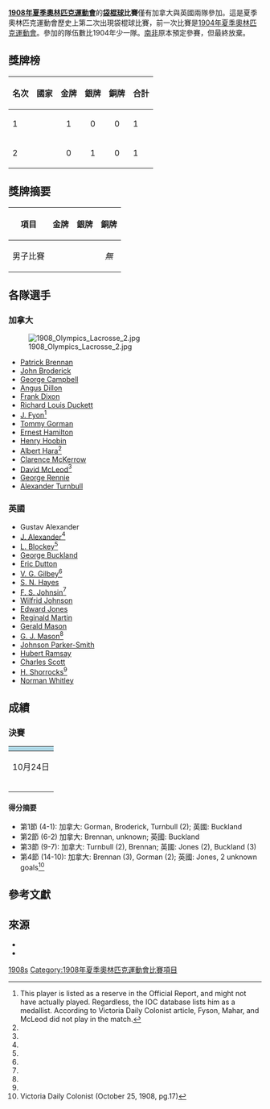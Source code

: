 {{Infobox Olympic event
|event = Men's lacrosse
|games = 1908 Summer
|image = [[File:1908_Olympics_Lacrosse_1.jpg|200px]]
|caption = 派崔克·布里南處理一個地面球
|venue = [[白城體育場|白城體育場]]
|date = 10月24日
|competitors = 24
|nations = 2
|longnames = yes
|gold = {{flagIOC|CAN|1908 Summer}}
|goldNOC = 
|silver = {{flagIOC|GBR|1908 Summer}}
|silverNOC = 
|bronze = 
|bronzeNOC = 
|prev = [[1904年夏季奧林匹克運動會袋棍球比賽|1904]]
|next = 
}}

'''[[1908年夏季奧林匹克運動會|1908年夏季奧林匹克運動會]]'''的'''[[袋棍球|袋棍球]]比賽'''僅有加拿大與英國兩隊參加。這是夏季奧林匹克運動會歷史上第二次出現袋棍球比賽，前一次比賽是[[1904年夏季奧林匹克運動會袋棍球比賽|1904年夏季奧林匹克運動會]]。參加的隊伍數比1904年少一隊。[[南非|南非]]原本預定參賽，但最終放棄。

==獎牌榜==

{| class=wikitable
! 名次 || 國家 
|align=center bgcolor=gold| '''金牌''' 
|align=center bgcolor=silver| '''銀牌''' 
|align=center bgcolor=cc9966| '''銅牌''' 
! 合計
|- align=center
| 1 ||align=left| {{flagIOC|CAN|1908 Summer}} || 1 || 0 || 0 || 1
|- align=center
| 2 ||align=left| {{flagIOC|GBR|1908 Summer}} || 0 || 1 || 0 || 1
|}

==獎牌摘要==

{| class=wikitable
! 項目
|align=center bgcolor=gold| '''金牌'''
|align=center bgcolor=silver| '''銀牌'''
|align=center bgcolor=cc9966| '''銅牌'''
|-
| 男子比賽
| {{flagIOC|CAN|1908 Summer}}
| {{flagIOC|GBR|1908 Summer}}
|align=center| ''無''
|}

==各隊選手==
===加拿大===
[[File:1908_Olympics_Lacrosse_2.jpg|thumb]]

* [[Patrick_Brennan_(lacrosse)|Patrick Brennan]]
* [[John_Broderick_(lacrosse)|John Broderick]]
* [[George_Campbell_(lacrosse)|George Campbell]]
* [[Angus_Dillon|Angus Dillon]]
* [[Frank_Dixon_(lacrosse)|Frank Dixon]]
* [[Richard_Louis_Duckett|Richard Louis Duckett]]
* [[J._Fyon|J. Fyon]]<ref name=Reserve>This player is listed as a reserve in the Official Report, and might not have actually played. Regardless, the IOC database lists him as a medallist. According to Victoria Daily Colonist article, Fyson, Mahar, and McLeod did not play in the match.</ref>
* [[Tommy_Gorman|Tommy Gorman]]
* [[Ernest_Hamilton_(lacrosse)|Ernest Hamilton]]
* [[Henry_Hoobin|Henry Hoobin]]
* [[Albert_Hara|Albert Hara]]<ref name=Reserve/>
* [[Clarence_McKerrow|Clarence McKerrow]]
* [[David_McLeod_(lacrosse)|David McLeod]]<ref name=Reserve/>
* [[George_Rennie_(lacrosse)|George Rennie]]
* [[Alexander_Turnbull_(lacrosse)|Alexander Turnbull]]

===英國===

* Gustav Alexander
* [[J._Alexander_(lacrosse)|J. Alexander]]<ref name=Reserve/>
* [[L._Blockey|L. Blockey]]<ref name=Reserve/>
* [[George_Buckland|George Buckland]]
* [[Eric_Dutton|Eric Dutton]]
* [[V._G._Gilbey|V. G. Gilbey]]<ref name=Reserve/>
* [[S._N._Hayes|S. N. Hayes]]
* [[F._S._Johnsin|F. S. Johnsin]]<ref name=Reserve/>
* [[Wilfrid_Johnson|Wilfrid Johnson]]
* [[Edward_Jones_(lacrosse)|Edward Jones]]
* [[Reginald_Martin|Reginald Martin]]
* [[Gerald_Mason_(lacrosse)|Gerald Mason]]
* [[G._J._Mason|G. J. Mason]]<ref name=Reserve/>
* [[Johnson_Parker-Smith|Johnson Parker-Smith]]
* [[Hubert_Ramsay|Hubert Ramsay]]
* [[Charles_Scott_(lacrosse)|Charles Scott]]
* [[H._Shorrocks|H. Shorrocks]]<ref name=Reserve/>
* [[Norman_Whitley|Norman Whitley]]

==成績==
===決賽===

{|
!colspan=7 style="background: lightblue;"| 
|-
| 10月24日
|align=right| [[Great_Britain_at_the_1908_Summer_Olympics|英國]]
|align=center| 10
|align=center| -
|align=center| '''14'''
| [[Canada_at_the_1908_Summer_Olympics|加拿大]]
| <small>''白城體育場''</small>
|-
|
|
|align=center| <small>(1</small>
|align=center| -
|align=center| <small>5)</small>
|-
|
|
|align=center| <small>(2</small>
|align=center| -
|align=center| <small>6)</small>
|-
|
|
|align=center| <small>(7</small>
|align=center| -
|align=center| <small>9)</small>
|}
====得分摘要====
*第1節 (4-1): 加拿大: Gorman, Broderick, Turnbull (2); 英國: Buckland
*第2節 (6-2) 加拿大: Brennan, unknown; 英國: Buckland
*第3節 (9-7): 加拿大: Turnbull (2), Brennan; 英國: Jones (2), Buckland (3)
*第4節 (14-10): 加拿大: Brennan (3), Gorman (2); 英國: Jones, 2 unknown goals<ref>Victoria Daily Colonist (October 25, 1908, pg.17)</ref>

==參考文獻==
<references/>

==來源==

* {{cite book | last = Cook | first = Theodore Andrea | year = 1908 | title = The Fourth Olympiad, Being the Official Report | publisher = British Olympic Association | location = London}}
* {{cite web | last = De Wael | first = Herman | year = 2001 | url = http://users.skynet.be/hermandw/olymp/lac1908.html | title = Lacrosse 1908 | work = Herman's Full Olympians | accessdate = 4 May 2006 | archive-date = 2011-06-04 | archive-url = https://web.archive.org/web/20110604152852/http://users.skynet.be/hermandw/olymp/lac1908.html | dead-url = yes }}

{{EventsAt1908SummerOlympics}}

{{Olympic Games Lacrosse}}

[[Category:奧林匹克運動會袋棍球比賽|1908s]]
[[Category:1908年夏季奧林匹克運動會比賽項目|Category:1908年夏季奧林匹克運動會比賽項目]]